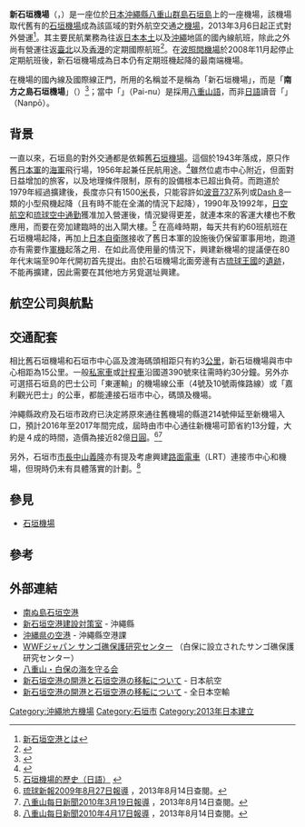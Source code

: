 {{dablink|此機場為於2013年3月開始營運之石垣地區機場，若要瀏覽廢止之機場，請參見'''[[石垣機場|石垣機場]]'''。}}
{{Infobox airport
| name         = 新石垣機場<br /><small>New Ishigaki Airport</small>
| nativename   = {{lang|ja|新石垣空港}}
| photo        = 新石垣空港.JPG
| photosize    = 250px
| caption      = 
| IATA         = ISG
| ICAO         = ROIG
| type         = 民用
| operator     = {{Link-ja|沖繩縣廳|沖縄県庁}}
| city-served  = [[石垣市|石垣市]]
| location     = {{JPN}}[[沖繩縣|沖繩縣]][[石垣市|石垣市]]
| opened       = {{start date|2013|03}}
| closed       = <!-- {{end date|YYYY|MM|DD}} -->
| elevation-m  = 31
| metric-elev  = yes
| coordinates  = {{Coord|24|23|47|N|124|14|42|E|type:airport_region:JP|display=inline,title}}
| latd  =  24 | latm  = 23 | lats  = 47 | latNS  = N
| longd = 124 | longm = 14 | longs = 42 | longEW = E
| website                = {{URL|http://www.ishigaki-airport.co.jp/}}
| pushpin_map            = Japan
| pushpin_mapsize        = 250
| pushpin_map_caption    = 機場在日本的位置
| pushpin_label          = ISG/ROIG
| pushpin_label_position = left
| r1-number    = 04/22
| r1-length-m  = 2,000
| r1-surface   = 
| metric-rwy   = yes
| stat-year    = 2014
| stat1-header = 客運量
| stat1-data   = 2,325,230 人次
| stat2-header = 貨運量
| stat2-data   = 18,784 公噸
| stat3-header = 起降架次
| stat3-data   = 13,743 架次
}}
{{japanese|japanese=新石垣空港|kana=しんいしがき くうこう|romaji=Shin-Ishigaki kūkō}}

'''新石垣機場'''（{{jpn|j=新石垣空港|hg=しんいしがきくうこう|rm=Shin-Ishigaki kūkō|f=y}}，{{airport codes|ISG|ROIG}}）是一座位於[[日本|日本]][[沖繩縣|沖繩縣]][[八重山群島|八重山群島]][[石垣島|石垣島]]上的一座機場，該機場取代舊有的[[石垣機場|石垣機場]]成為該區域的對外航空交通之[[機場|機場]]，2013年3月6日起正式對外營運<ref>[http://plus.yomiuri.co.jp/article/words/%E6%96%B0%E7%9F%B3%E5%9E%A3%E7%A9%BA%E6%B8%AF 新石垣空港とは]{{dead link|date=2017年12月 |bot=InternetArchiveBot |fix-attempted=yes }}</ref>。其主要民航業務為往返[[日本本土|日本本土]]以及[[沖繩|沖繩]]地區的國內線航班，除此之外尚有營運往返[[臺北|臺北]]以及[[香港|香港]]的定期國際航班<ref>{{cite news | title = New Ishigaki Airport Flight Information | url = http://www.ishigaki-airport.co.jp/en/flight.html | newspaper = Japan Update | publisher =  | location =  | date =  | accessdate = 2016-09-18 | archive-date = 2021-02-09 | archive-url = https://web.archive.org/web/20210209090422/https://www.ishigaki-airport.co.jp/en/flight.html | dead-url = no }}</ref>。在[[波照間機場|波照間機場]]於2008年11月起停止定期航班後，新石垣機場成為日本仍有定期班機起降的最南端機場。

在機場的國內線及國際線正門，所用的名稱並不是稱為「新石垣機場」，而是「'''南方之島石垣機場'''」（{{lang|ja|南ぬ島石垣空港}}）<ref>{{Cite web |url=http://solomo.xinmedia.com/travel/2931-kenworker/2 |title=非官方新石垣機場介紹。 |access-date=2013-08-13 |archive-date=2020-05-20 |archive-url=https://web.archive.org/web/20200520023829/https://solomo.xinmedia.com/travel/2931-kenworker/2 |dead-url=no }}</ref>；當中「{{lang|ja|南ぬ}}」（Pai-nu）是採用[[八重山語|八重山語]]，而非[[日語|日語]]讀音「{{jpn|j=南方|kn=なんぽう|link=no}}」（Nanpō）。

== 背景 ==
{{Main|石垣機場}}
一直以來，石垣島的對外交通都是依賴舊[[石垣機場|石垣機場]]。這個於1943年落成，原只作舊[[日本軍|日本軍]]的[[海軍|海軍]]飛行場，1956年起兼任民航用途。<ref>{{Cite web |url=http://www.zephyr.justhpbs.jp/airport.html |title=八重山の空港。（日語） |access-date=2013-08-13 |archive-date=2021-02-09 |archive-url=https://web.archive.org/web/20210209090507/http://www.zephyr.justhpbs.jp/airport.html |dead-url=no }}</ref>雖然位處市中心附近，但面對日益增加的旅客，以及地理條件限制，原有的設備根本已超出負荷。而跑道於1979年經過擴建後，長度亦只有1500[[米_(单位)|米]]長，只能容許如[[波音737|波音737]]系列或[[Dash_8|Dash 8]]一類的小型飛機起降（且有時不能在全滿的情況下起降），1990年及1992年，[[日空航空|日空航空]]和[[琉球空中通勤|琉球空中通勤]]獲准加入營運後，情況變得更差，就連本來的客運大樓也不敷應用，而要在旁加建臨時的出入閘大樓。<ref>[http://www.city.ishigaki.okinawa.jp/100000/100500/huukeirekisi/landscape/p1-p133/p10.html 石垣機場的歷史（日語）] {{webarchive|url=https://web.archive.org/web/20141204095726/http://www.city.ishigaki.okinawa.jp/100000/100500/huukeirekisi/landscape/p1-p133/p10.html |date=2014-12-04 }}</ref>
在高峰時期，每天共有約60班航班在石垣機場起降，再加上[[日本自衛隊|日本自衛隊]]接收了舊日本軍的設施後仍保留軍事用地，跑道亦有需要作[[軍機|軍機]]起落之用．在如此高使用量的情況下，興建新機場的提議便在80年代末端至90年代開初首先提出。由於石垣機場北面旁邊有古[[琉球王國|琉球王國]]的[[遺跡|遺跡]]，不能再擴建，因此需要在其他地方另覓選址興建。

== 航空公司與航點 ==
{{Airport-dest-list
| {{flagicon|JPN}} [[日本航空|日本航空]]<br>由[[日本越洋航空|日本越洋航空]]（NU）營運|[[東京國際機場|東京/羽田]]、[[關西國際機場|大阪/關西]]、[[那霸機場|沖繩]]
| {{flagicon|JPN}}[[日本航空|日本航空]]<br>{{nowrap|由[[琉球空中通勤|琉球空中通勤]]營運}} | [[那霸機場|沖繩]]、[[宮古機場|宮古]]、[[與那國機場|與那國]]
| {{flagicon|JPN}} [[全日本空輸|全日本空輸]]（NH）<br>{{nowrap|由[[全日空之翼航空|全日空之翼航空]]營運}}| [[東京國際機場|東京/羽田]]、[[關西國際機場|大阪/關西]]、[[中部國際機場|名古屋/中部]]、[[那霸機場|沖繩]]<br>'''季節性：'''[[福岡機場|福岡]]
| {{flagicon|JPN}} [[亞洲天網航空|亞洲天網航空]]（LQ）| [[那霸機場|沖繩]]
| {{flagicon|JPN}} [[樂桃航空|樂桃航空]]（MM）| [[關西國際機場|大阪/關西]]、[[成田國際機場|東京/成田]]
| {{flagicon|HKG}} [[香港快運航空|香港快運航空]]（UO）| [[香港國際機場|香港]]
| {{flagicon|TWN}} [[中華航空|中華航空]]（CI）| '''季節性：'''[[臺灣桃園國際機場|臺北/桃園]]
}}

== 交通配套 ==
相比舊石垣機場和石垣市中心區及渡海碼頭相距只有約3[[公里|公里]]，新石垣機場與市中心相距為15公里。一般[[私家車|私家車]]或[[計程車|計程車]]沿國道390號來往需時約30分鐘。另外亦可選搭石垣島的巴士公司「東運輸」的機場線公車（4號及10號兩條路線）或「嘉利觀光巴士」的公車，都能連接石垣市中心，碼頭及機場。

沖繩縣政府及石垣市政府已決定將原來通往舊機場的縣道214號伸延至新機場入口，預計2016年至2017年間完成，屆時由市中心通往新機場可節省約13分鐘，大約是４成的時間，造價為接近82億[[日圓|日圓]]。<ref>[http://ryukyushimpo.jp/news/storyid-135634-storytopic-3.html 琉球新報2009年8月27日報導] {{webarchive|url=https://web.archive.org/web/20081014164941/http://ryukyushimpo.jp/news/storyid-135634-storytopic-3.html |date=2008年10月14日 }}，2013年8月14日查閱。</ref><ref>[http://www.y-mainichi.co.jp/news/15633/ 八重山每日新聞2010年3月19日報導] {{Wayback|url=http://www.y-mainichi.co.jp/news/15633/ |date=20210209090449 }}，2013年8月14日查閱。</ref>

另外，石垣市[[市長|市長]][[中山義隆|中山義隆]]亦有提及考慮興建[[輕軌運輸|路面電車]]（LRT）連接市中心和機場，但現時仍未有具體落實的計劃。<ref>[http://www.y-mainichi.co.jp/news/15818/ 八重山每日新聞2010年4月17日報導] {{Wayback|url=http://www.y-mainichi.co.jp/news/15818/ |date=20210209090453 }}，2013年8月14日查閱。</ref>

== 參見 ==
* [[石垣機場|石垣機場]]

== 參考 ==
{{REFLIST}}

== 外部連結 ==
{{Commons category|New_Ishigaki_Airport}}
* [http://www.ishigaki-airport.co.jp/ 南ぬ島石垣空港] {{Wayback|url=http://www.ishigaki-airport.co.jp/ |date=20210209093826 }}{{ja}}{{en}}{{zh-tw}}{{zh-hans}}{{ko}}
* [http://www.pref.okinawa.jp/shin-ishigaki/ 新石垣空港建設対策室] {{Wayback|url=http://www.pref.okinawa.jp/shin-ishigaki/ |date=20210209090457 }} - 沖繩縣
* [http://www.pref.okinawa.jp/airport/index/ 沖縄県の空港] {{Wayback|url=http://www.pref.okinawa.jp/airport/index/ |date=20161201125344 }} - 沖繩縣空港課 
* [http://www.wwf.or.jp/shiraho/index.htm WWFジャパン サンゴ礁保護研究センター] {{Wayback|url=http://www.wwf.or.jp/shiraho/index.htm |date=20090925081339 }}（白保に設立されたサンゴ礁保護研究センター）
* [http://shiraho35.com/ 八重山・白保の海を守る会] {{Wayback|url=http://shiraho35.com/ |date=20210120095312 }}
* [http://www.jal.co.jp/dom/airport/japan/isg/isg_00.html 新石垣空港の開港と石垣空港の移転について] {{Wayback|url=http://www.jal.co.jp/dom/airport/japan/isg/isg_00.html |date=20081223023807 }} - 日本航空
* [https://web.archive.org/web/20130421103126/https://www.ana.co.jp/topics/notice121228/index.html 新石垣空港の開港と石垣空港の移転について] - 全日本空輸

{{日本機場}}
{{Portal bar|日本|琉球群島|東亞 |交通|航空}}

[[Category:沖繩地方機場|Category:沖繩地方機場]]
[[Category:石垣市|Category:石垣市]]
[[Category:2013年日本建立|Category:2013年日本建立]]